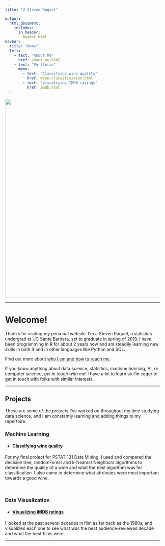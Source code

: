 ```yaml
---
title: "J Steven Raquel"

output:
  html_document:
    includes:
      in_header: 
        header.html
navbar:
  title: "Home"
  left:
    - text: "About Me"
      href: about_me.html
    - text: "Portfolio"
      menu:
        - text: "Classifying wine quality"
          href: wine-classification.html
        - text: "Visualizing IMDB ratings"
          href: imdb.html
---
```


<center><img src="images/banner-beach.png" width="645px"></center>

----

# Welcome!

Thanks for visiting my personal website. I'm J Steven Raquel, a statistics undergrad at UC Santa Barbara, set to graduate in spring of 2018. I have been programming in R for about 2 years now and am steadily learning new skills in both R and in other languages like Python and SQL. 

Find out more about [who I am and how to reach me](about_me.html). 

If you know anything about data science, statistics, machine learning, AI, or computer science, *get in touch with me!* I have a lot to learn so I'm eager to get in touch with folks with similar interests.

----

## Projects  

These are some of the projects I've worked on throughout my time studying data science, and I am constantly learning and adding things to my repertoire.

### Machine Learning

* #### [Classifying wine quality](wine-classification.html)

For my final project for PSTAT 131 Data Mining, I used and compared the decision tree, randomForest and k-Nearest Neighbors algorithms to determine the quality of a wine and what the best algorithm was for classification. I also came to determine what attributes were most important towards a good wine.

<br>

### Data Visualization

* #### [Visualizing IMDB ratings](imdb.html)

I looked at the past several decades in film as far back as the 1980s, and visualized each one to see what was the best audience-reviewed decade and what the best films were.

----

